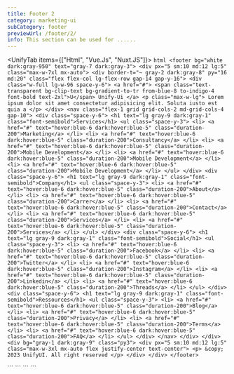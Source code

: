 ```yaml
---
title: Footer 2
category: marketing-ui
subCategory: footer
previewUrl: /footer/2/
info: This section can be used for ......
---
```


<UnifyTab items={["Html", "Vue.Js", "Nuxt.JS"]}>
  <TabItem>
    ```html
    <footer bg="white dark:gray-950" text="gray-7 dark:gray-3">
        <div px="5 sm:10 md:12 lg:5" class="max-w-7xl mx-auto">
            <div border-t="~ gray-2 dark:gray-8" py="16 md:20" class="flex flex-col lg-flex-row gap-14 gap-y-16">
                <div class="w-full lg-w-96 space-y-6">
                    <a href="#">
                        <span class="text-transparent bg-clip-text bg-gradient-to-tr from-blue-8 to-indigo-4 font-bold text-2xl">U</span>
                        Unify-Ui
                    </a>
                    <p class="max-w-lg">
                        Lorem ipsum dolor sit amet consectetur adipisicing elit. Soluta iusto est quia a
                    </p>
                </div>
                <nav class="flex-1 grid grid-cols-2 md-grid-cols-4 gap-10">
                    <div class="space-y-6">
                        <h1 text="lg gray-9 dark:gray-1" class="font-semibold">Services</h1>
                        <ul class="space-y-3">
                            <li>
                                <a href="#" text="hover:blue-6 dark:hover:blue-5" class="duration-200">Marketing</a>
                            </li>
                            <li>
                                <a href="#" text="hover:blue-6 dark:hover:blue-5" class="duration-200">Consultancy</a>
                            </li>
                            <li>
                                <a href="#" text="hover:blue-6 dark:hover:blue-5" class="duration-200">Mobile Development</a>
                            </li>
                            <li>
                                <a href="#" text="hover:blue-6 dark:hover:blue-5" class="duration-200">Mobile Development</a>
                            </li>
                            <li>
                                <a href="#" text="hover:blue-6 dark:hover:blue-5" class="duration-200">Mobile Development</a>
                            </li>
                        </ul>
                    </div>
                    <div class="space-y-6">
                        <h1 text="lg gray-9 dark:gray-1" class="font-semibold">Company</h1>
                        <ul class="space-y-3">
                            <li>
                                <a href="#" text="hover:blue-6 dark:hover:blue-5" class="duration-200">About</a>
                            </li>
                            <li>
                                <a href="#" text="hover:blue-6 dark:hover:blue-5" class="duration-200">Carrer</a>
                            </li>
                            <li>
                                <a href="#" text="hover:blue-6 dark:hover:blue-5" class="duration-200">Contact</a>
                            </li>
                            <li>
                                <a href="#" text="hover:blue-6 dark:hover:blue-5" class="duration-200">Services</a>
                            </li>
                            <li>
                                <a href="#" text="hover:blue-6 dark:hover:blue-5" class="duration-200">Services</a>
                            </li>
                        </ul>
                    </div>
                    <div class="space-y-6">
                        <h1 text="lg gray-9 dark:gray-1" class="font-semibold">Social</h1>
                        <ul class="space-y-3">
                            <li>
                                <a href="#" text="hover:blue-6 dark:hover:blue-5" class="duration-200">Facebook</a>
                            </li>
                            <li>
                                <a href="#" text="hover:blue-6 dark:hover:blue-5" class="duration-200">Twitter</a>
                            </li>
                            <li>
                                <a href="#" text="hover:blue-6 dark:hover:blue-5" class="duration-200">Instagram</a>
                            </li>
                            <li>
                                <a href="#" text="hover:blue-6 dark:hover:blue-5" class="duration-200">Linkedin</a>
                            </li>
                            <li>
                                <a href="#" text="hover:blue-6 dark:hover:blue-5" class="duration-200">Threads</a>
                            </li>
                        </ul>
                    </div>
                    <div class="space-y-6">
                        <h1 text="lg gray-9 dark:gray-1" class="font-semibold">Ressources</h1>
                        <ul class="space-y-3">
                            <li>
                                <a href="#" text="hover:blue-6 dark:hover:blue-5" class="duration-200">Blog</a>
                            </li>
                            <li>
                                <a href="#" text="hover:blue-6 dark:hover:blue-5" class="duration-200">Privacy</a>
                            </li>
                            <li>
                                <a href="#" text="hover:blue-6 dark:hover:blue-5" class="duration-200">Terms</a>
                            </li>
                            <li>
                                <a href="#" text="hover:blue-6 dark:hover:blue-5" class="duration-200">FAQ</a>
                            </li>
                        </ul>
                    </div>
                </nav>
            </div>
        </div>
        <div bg="gray-1 dark:gray-9" class="py3">
            <div px="5 sm:10 md:12 lg:5" class="max-w-3xl mx-auto flex justify-center text-center">
                <p> &copy; 2023 UnifyUI. All right reserved </p>
            </div>
        </div>
    </footer>
    ```
  </TabItem>

  <TabItem>
    ```
    <script setup>
    const footerLinks = [
    {
        id:1,
        title:"Services",
        items:[
        {
            id:1,
            label:'Marketing',
            link:'#'
        },
        {
            id:2,
            label:'Consultancy',
            link:'#'
        },
        {
            id:3,
            label:'Mobile Development',
            link:'#'
        },
        {
            id:4,
            label:'Mobile Development',
            link:'#'
        },
        ]
    },
    {
        id:2,
        title:"Company",
        items:[
        {
            id:1,
            label:'About',
            link:'#'
        },
        {
            id:2,
            label:'Carrer',
            link:'#'
        },
        {
            id:3,
            label:'Contact',
            link:'#'
        },
        {
            id:4,
            label:'Services',
            link:'#'
        },
        ]
    },
    {
        id:3,
        title:"Social",
        items:[
        {
            id:1,
            label:'Facebook',
            link:'#'
        },
        {
            id:2,
            label:'Twitter',
            link:'#'
        },
        {
            id:3,
            label:'Instagram',
            link:'#'
        },
        {
            id:4,
            label:'Linkedin',
            link:'#'
        },
        ]
    },
    {
        id:4,
        title:"Ressources",
        items:[
        {
            id:1,
            label:'Blog',
            link:'#'
        },
        {
            id:2,
            label:'Privacy',
            link:'#'
        },
        {
            id:3,
            label:'Terms',
            link:'#'
        },
        {
            id:4,
            label:'FAQ',
            link:'#'
        },
        ]
    }
    ]
    </script>
    <template>
        <footer bg="white dark:gray-950" text="gray-7 dark:gray-3">
            <div px="5 sm:10 md:12 lg:5" class="max-w-7xl mx-auto">
                <div border-t="~ gray-2 dark:gray-8" py="16 md:20" class="flex flex-col lg-flex-row gap-14 gap-y-16">
                    <div class="w-full lg-w-96 space-y-6">
                        <a href="#">
                            <span class="text-transparent bg-clip-text bg-gradient-to-tr from-blue-8 to-indigo-4 font-bold text-2xl">U</span>
                            Unify-Ui
                        </a>
                        <p class="max-w-lg">
                            Lorem ipsum dolor sit amet consectetur adipisicing elit. Soluta iusto est quia a
                        </p>
                    </div>
                    <nav class="flex-1 grid grid-cols-2 md-grid-cols-4 gap-10">
                        <div v-for="footerItem in footerLinks" :key="footerItem.id" class="space-y-6">
                            <h1 un-text="lg gray-9 dark:gray-1" class="font-semibold">
                                {{ footerItem.title }}
                            </h1>
                            <ul class="space-y-3">
                                <li v-for="item in footerItem.items">
                                    <router-link :to="item.link" un-text="hover:blue-6 dark:hover:blue-5" class="duration-200">
                                        {{ item.label }}
                                    </router-link>
                                </li>
                            </ul>
                        </div>
                    </nav>
                </div>
            </div>
            <div bg="gray-1 dark:gray-9" class="py3">
                <div px="5 sm:10 md:12 lg:5" class="max-w-3xl mx-auto flex justify-center text-center">
                    <p> &copy; 2023 UnifyUI. All right reserved </p>
                </div>
            </div>
        </footer>
    </template>
    ```
  </TabItem> 

  <TabItem>
    ```
    <script setup>
    const footerLinks = [
    {
        id:1,
        title:"Services",
        items:[
        {
            id:1,
            label:'Marketing',
            link:'#'
        },
        {
            id:2,
            label:'Consultancy',
            link:'#'
        },
        {
            id:3,
            label:'Mobile Development',
            link:'#'
        },
        {
            id:4,
            label:'Mobile Development',
            link:'#'
        },
        ]
    },
    {
        id:2,
        title:"Company",
        items:[
        {
            id:1,
            label:'About',
            link:'#'
        },
        {
            id:2,
            label:'Carrer',
            link:'#'
        },
        {
            id:3,
            label:'Contact',
            link:'#'
        },
        {
            id:4,
            label:'Services',
            link:'#'
        },
        ]
    },
    {
        id:3,
        title:"Social",
        items:[
        {
            id:1,
            label:'Facebook',
            link:'#'
        },
        {
            id:2,
            label:'Twitter',
            link:'#'
        },
        {
            id:3,
            label:'Instagram',
            link:'#'
        },
        {
            id:4,
            label:'Linkedin',
            link:'#'
        },
        ]
    },
    {
        id:4,
        title:"Ressources",
        items:[
        {
            id:1,
            label:'Blog',
            link:'#'
        },
        {
            id:2,
            label:'Privacy',
            link:'#'
        },
        {
            id:3,
            label:'Terms',
            link:'#'
        },
        {
            id:4,
            label:'FAQ',
            link:'#'
        },
        ]
    }
    ]
    </script>
    <template>
        <footer bg="white dark:gray-950" text="gray-7 dark:gray-3">
            <div px="5 sm:10 md:12 lg:5" class="max-w-7xl mx-auto">
                <div border-t="~ gray-2 dark:gray-8" py="16 md:20" class="flex flex-col lg-flex-row gap-14 gap-y-16">
                    <div class="w-full lg-w-96 space-y-6">
                        <nuxt-link to="#">
                            <span class="text-transparent bg-clip-text bg-gradient-to-tr from-blue-8 to-indigo-4 font-bold text-2xl">U</span>
                            Unify-Ui
                        </nuxt-link>
                        <p class="max-w-lg">
                            Lorem ipsum dolor sit amet consectetur adipisicing elit. Soluta iusto est quia a
                        </p>
                    </div>
                    <nav class="flex-1 grid grid-cols-2 md-grid-cols-4 gap-10">
                        <div v-for="footerItem in footerLinks" :key="footerItem.id" class="space-y-6">
                            <h1 un-text="lg gray-9 dark:gray-1" class="font-semibold">
                                {{ footerItem.title }}
                            </h1>
                            <ul class="space-y-3">
                                <li v-for="item in footerItem.items">
                                    <nuxt-link :to="item.link" un-text="hover:blue-6 dark:hover:blue-5" class="duration-200">
                                        {{ item.label }}
                                    </nuxt-link>
                                </li>
                            </ul>
                        </div>
                    </nav>
                </div>
            </div>
            <div bg="gray-1 dark:gray-9" class="py3">
                <div px="5 sm:10 md:12 lg:5" class="max-w-3xl mx-auto flex justify-center text-center">
                    <p> &copy; 2023 UnifyUI. All right reserved </p>
                </div>
            </div>
        </footer>
    </template>
    ```
  </TabItem>
</UnifyTab>